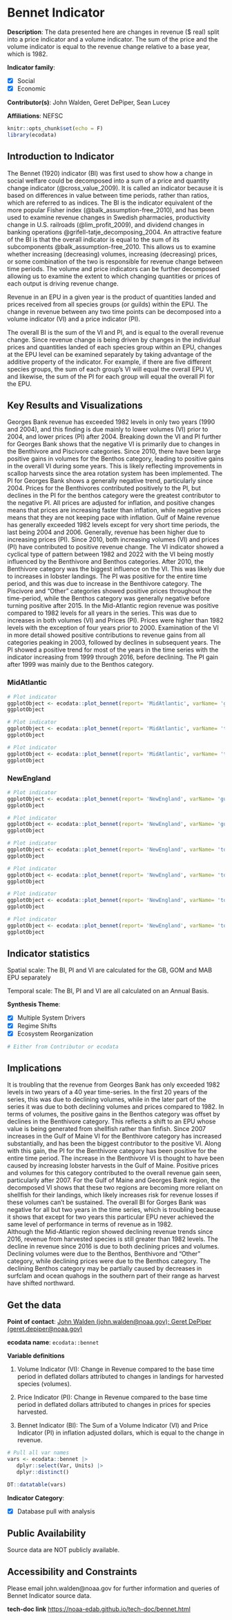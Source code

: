 # Bennet Indicator {#bennet}

**Description**: The data presented here are changes in revenue ($ real) split into a price indicator and a volume indicator. The sum of the price and the volume indicator is equal to the revenue change relative to a base year, which is 1982.

**Indicator family**: 

- [X] Social
- [X] Economic


**Contributor(s)**: John Walden, Geret DePiper, Sean Lucey

**Affiliations**: NEFSC

```r
knitr::opts_chunk$set(echo = F)
library(ecodata)
```
## Introduction to Indicator
The Bennet (1920) indicator (BI) was first used to show how a change in social welfare could be decomposed into a sum of a price and quantity change indicator (@cross_value_2009). It is called an indicator because it is based on differences in value between time periods, rather than ratios, which are referred to as indices. The BI is the indicator equivalent of the more popular Fisher index (@balk_assumption-free_2010), and has been used to examine revenue changes in Swedish pharmacies, productivity change in U.S. railroads (@lim_profit_2009), and dividend changes in banking operations @grifell-tatje_decomposing_2004. An attractive feature of the BI is that the overall indicator is equal to the sum of its subcomponents @balk_assumption-free_2010. This allows us to examine whether increasing (decreasing) volumes, increasing (decreasing) prices, or some combination of the two is responsible for revenue change between time periods. The volume and price indicators can be further decomposed allowing us to examine the extent to which changing quantities or prices of each output is driving revenue change. 

Revenue in an EPU in a given year is the product of quantities landed and prices received from all species groups (or guilds) within the EPU. The change in revenue between any two time points can be decomposed into a volume indicator (VI) and a price indicator (PI).

The overall BI is the sum of the VI and PI, and is equal to the overall revenue change. Since revenue change is being driven by changes in the individual prices and quantities landed of each species group within an EPU, changes at the EPU level can be examined separately by taking advantage of the additive property of the indicator. For example, if there are five different species groups, the sum of each group’s VI will equal the overall EPU VI, and likewise, the sum of the PI for each group will equal the overall PI for the EPU.

## Key Results and Visualizations
Georges Bank revenue has exceeded 1982 levels in only two years (1990 and 2004), and this finding is due mainly to lower volumes (VI) prior to 2004, and lower prices (PI) after 2004.  Breaking down the VI and PI further for Georges Bank shows that the negative VI is primarily due to changes in the Benthivore and Piscivore categories. Since 2010, there have been large positive gains in volumes for the Benthos category, leading to positive gains in the overall VI during some years. This is likely reflecting improvements in scallop harvests since the area rotation system has been implemented. The PI for Georges Bank shows a generally negative trend, particularly since 2004. Prices for the Benthivores contributed positively to the PI, but declines in the PI for the benthos category were the greatest contributor to the negative PI. All prices are adjusted for inflation, and positive changes means that prices are increasing faster than inflation, while negative prices means that they are not keeping pace with inflation.
Gulf of Maine revenue has generally exceeded 1982 levels except for very short time periods, the last being 2004 and 2006. Generally, revenue has been higher due to increasing prices (PI). Since 2010, both increasing volumes (VI) and prices (PI) have contributed to positive revenue change. The VI indicator showed a cyclical type of pattern between 1982 and 2022 with the VI being mostly influenced by the Benthivore and Benthos categories. After 2010, the Benthivore category was the biggest influence on the VI.  This was likely due to increases in lobster landings. The PI was positive for the entire time period, and this was due to increase in the Benthivore category. The Piscivore and “Other” categories showed positive prices throughout the time-period, while the Benthos category was generally negative before turning positive after 2015. 
In the Mid-Atlantic region revenue was positive compared to 1982 levels for all years in the series. This was due to increases in both volumes (VI) and Prices (PI). Prices were higher than 1982 levels with the exception of four years prior to 2000. Examination of the VI in more detail showed positive contributions to revenue gains from all categories peaking in 2003, followed by declines in subsequent years. The PI showed a positive trend for most of the years in the time series with the indicator increasing from 1999 through 2016, before declining. The PI gain after 1999 was mainly due to the Benthos category.

### MidAtlantic

```r
# Plot indicator
ggplotObject <- ecodata::plot_bennet(report= 'MidAtlantic', varName= 'guild' ,EPU= 'MAB')
ggplotObject
```

```r
# Plot indicator
ggplotObject <- ecodata::plot_bennet(report= 'MidAtlantic', varName= 'total' ,EPU= 'MAB')
ggplotObject
```

```r
# Plot indicator
ggplotObject <- ecodata::plot_bennet(report= 'MidAtlantic', varName= 'total_guild' ,EPU= 'MAB')
ggplotObject
```

### NewEngland

```r
# Plot indicator
ggplotObject <- ecodata::plot_bennet(report= 'NewEngland', varName= 'guild' ,EPU= 'GB')
ggplotObject
```

```r
# Plot indicator
ggplotObject <- ecodata::plot_bennet(report= 'NewEngland', varName= 'guild' ,EPU= 'GOM')
ggplotObject
```

```r
# Plot indicator
ggplotObject <- ecodata::plot_bennet(report= 'NewEngland', varName= 'total' ,EPU= 'GB')
ggplotObject
```

```r
# Plot indicator
ggplotObject <- ecodata::plot_bennet(report= 'NewEngland', varName= 'total' ,EPU= 'GOM')
ggplotObject
```

```r
# Plot indicator
ggplotObject <- ecodata::plot_bennet(report= 'NewEngland', varName= 'total_guild' ,EPU= 'GB')
ggplotObject
```

```r
# Plot indicator
ggplotObject <- ecodata::plot_bennet(report= 'NewEngland', varName= 'total_guild' ,EPU= 'GOM')
ggplotObject
```


## Indicator statistics 
Spatial scale: The BI, PI and VI are calculated for the GB, GOM and MAB EPU separately

Temporal scale: The BI, PI and VI are all calculated on an Annual Basis.

**Synthesis Theme**:

- [X] Multiple System Drivers
- [X] Regime Shifts
- [X] Ecosystem Reorganization


```r
# Either from Contributor or ecodata
```

## Implications
It is troubling that the revenue from Georges Bank has only exceeded 1982 levels in two years of a 40 year time-series. In the first 20 years of the series, this was due to declining volumes, while in the later part of the series it was due to both declining volumes and prices compared to 1982. In terms of volumes, the positive gains in the Benthos category was offset by declines in the Benthivore category. This reflects a shift to an EPU whose value is being generated from shellfish rather than finfish. 
Since 2007 increases in the Gulf of Maine VI for the Benthivore category has increased substantially, and has been the biggest contributor to the positive VI.  Along with this gain, the PI for the Benthivore category has been positive for the entire time period. The increase in the Benthivore VI is thought to have been caused by increasing lobster harvests in the Gulf of Maine. Positive prices and volumes for this category contributed to the overall revenue gain seen, particularly after 2007. 
For the Gulf of Maine and Georges Bank region, the decomposed VI shows that these two regions are becoming more reliant on shellfish for their landings, which likely increases risk for revenue losses if these volumes can’t be sustained. The overall BI for Gorges Bank was negative for all but two years in the time series, which is troubling because it shows that except for two years this particular EPU never achieved the same level of performance in terms of revenue as in 1982.  
Although the Mid-Atlantic region showed declining revenue trends since 2016, revenue from harvested species is still greater than 1982 levels. The decline in revenue since 2016 is due to both declining prices and volumes. Declining volumes were due to the Benthos, Benthivore and “Other” category, while declining prices were due to the Benthos category. The declining Benthos category may be partially caused by decreases in surfclam and ocean quahogs in the southern part of their range as harvest have shifted northward.

## Get the data

**Point of contact**: [John Walden (john.walden@noaa.gov); Geret DePiper (geret.depiper@noaa.gov)](mailto:John Walden (john.walden@noaa.gov); Geret DePiper (geret.depiper@noaa.gov)){.email}

**ecodata name**: `ecodata::bennet`

**Variable definitions**

1) Volume Indicator (VI): Change in Revenue compared to the base time period in deflated dollars attributed to changes in landings for harvested species (volumes). 
2) Price Indicator (PI): Change in Revenue compared to the base time period in deflated dollars attributed to changes in prices for species harvested. 
3) Bennet Indicator (BI): The Sum of a Volume Indicator (VI) and Price Indicator (PI) in inflation adjusted dollars, which is equal to the change in revenue.

```r
# Pull all var names
vars <- ecodata::bennet |>
   dplyr::select(Var, Units) |>
   dplyr::distinct()

DT::datatable(vars)
```
**Indicator Category**:

- [X] Database pull with analysis


## Public Availability

Source data are NOT publicly available.

## Accessibility and Constraints

Please email john.walden@noaa.gov for further information and queries of Bennet Indicator source data.

**tech-doc link**
<https://noaa-edab.github.io/tech-doc/bennet.html>

